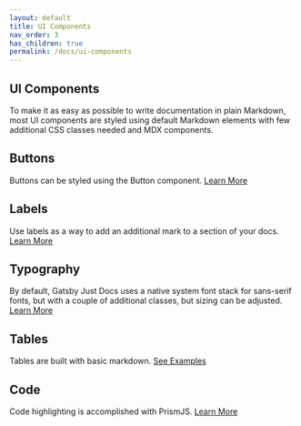 ```yaml
---
layout: default
title: UI Components
nav_order: 3
has_children: true
permalink: /docs/ui-components
---
```


## UI Components

To make it as easy as possible to write documentation in plain Markdown, most UI components are styled using default Markdown elements with few additional CSS classes needed and MDX components.

## Buttons

Buttons can be styled using the Button component. [Learn More](/ui-components/buttons/)

## Labels

Use labels as a way to add an additional mark to a section of your docs. [Learn More](/ui-components/labels/)

## Typography

By default, Gatsby Just Docs uses a native system font stack for sans-serif fonts, but with a couple of additional classes, but sizing can be adjusted. [Learn More](/ui-components/typography/)

## Tables

Tables are built with basic markdown. [See Examples](/ui-components/tables/)

## Code

Code highlighting is accomplished with PrismJS. [Learn More](/ui-components/code/)
